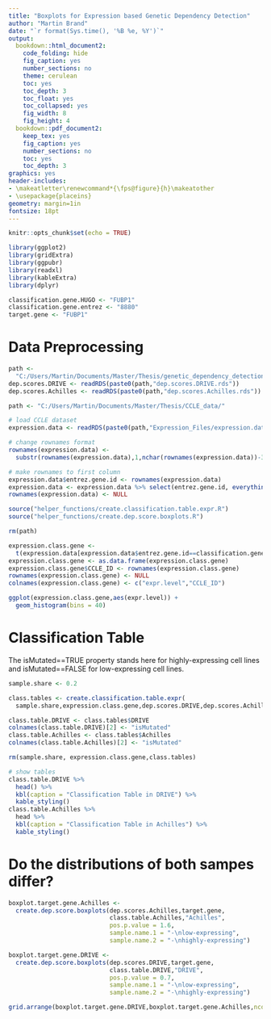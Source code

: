```yaml
---
title: "Boxplots for Expression based Genetic Dependency Detection"
author: "Martin Brand"
date: "`r format(Sys.time(), '%B %e, %Y')`"
output:
  bookdown::html_document2:
    code_folding: hide
    fig_caption: yes
    number_sections: no
    theme: cerulean
    toc: yes
    toc_depth: 3
    toc_float: yes
    toc_collapsed: yes
    fig_width: 8 
    fig_height: 4 
  bookdown::pdf_document2:
    keep_tex: yes
    fig_caption: yes
    number_sections: no
    toc: yes
    toc_depth: 3
graphics: yes
header-includes:
- \makeatletter\renewcommand*{\fps@figure}{h}\makeatother
- \usepackage{placeins}
geometry: margin=1in
fontsize: 18pt
---
```


```r
knitr::opts_chunk$set(echo = TRUE)
```

```r
library(ggplot2)
library(gridExtra)
library(ggpubr)
library(readxl)
library(kableExtra)
library(dplyr)
```

```r
classification.gene.HUGO <- "FUBP1"
classification.gene.entrez <- "8880"
target.gene <- "FUBP1"
```

# Data Preprocessing
```r
path <-
  "C:/Users/Martin/Documents/Master/Thesis/genetic_dependency_detection/data/"
dep.scores.DRIVE <- readRDS(paste0(path,"dep.scores.DRIVE.rds"))
dep.scores.Achilles <- readRDS(paste0(path,"dep.scores.Achilles.rds"))

path <- "C:/Users/Martin/Documents/Master/Thesis/CCLE_data/"

# load CCLE dataset
expression.data <- readRDS(paste0(path,"Expression_Files/expression.data.rds"))

# change rownames format
rownames(expression.data) <- 
  substr(rownames(expression.data),1,nchar(rownames(expression.data))-3)

# make rownames to first column
expression.data$entrez.gene.id <- rownames(expression.data)
expression.data <- expression.data %>% select(entrez.gene.id, everything())
rownames(expression.data) <- NULL

source("helper_functions/create.classification.table.expr.R")
source("helper_functions/create.dep.score.boxplots.R")

rm(path)
```

```r
expression.class.gene <- 
  t(expression.data[expression.data$entrez.gene.id==classification.gene.entrez,-1])
expression.class.gene <- as.data.frame(expression.class.gene)
expression.class.gene$CCLE_ID <- rownames(expression.class.gene)
rownames(expression.class.gene) <- NULL
colnames(expression.class.gene) <- c("expr.level","CCLE_ID")

ggplot(expression.class.gene,aes(expr.level)) +
  geom_histogram(bins = 40)
```

# Classification Table
The isMutated==TRUE property stands here for highly-expressing cell lines and isMutated==FALSE for low-expressing cell lines.
```r
sample.share <- 0.2

class.tables <- create.classification.table.expr(
  sample.share,expression.class.gene,dep.scores.DRIVE,dep.scores.Achilles)

class.table.DRIVE <- class.tables$DRIVE
colnames(class.table.DRIVE)[2] <- "isMutated"
class.table.Achilles <- class.tables$Achilles
colnames(class.table.Achilles)[2] <- "isMutated"

rm(sample.share, expression.class.gene,class.tables)

# show tables
class.table.DRIVE %>%
  head() %>%
  kbl(caption = "Classification Table in DRIVE") %>%
  kable_styling()
class.table.Achilles %>%
  head %>%
  kbl(caption = "Classification Table in Achilles") %>%
  kable_styling()
```


# Do the distributions of both sampes differ?
```r
boxplot.target.gene.Achilles <- 
  create.dep.score.boxplots(dep.scores.Achilles,target.gene,
                            class.table.Achilles,"Achilles",
                            pos.p.value = 1.6,
                            sample.name.1 = "-\nlow-expressing",
                            sample.name.2 = "-\nhighly-expressing")

boxplot.target.gene.DRIVE <- 
  create.dep.score.boxplots(dep.scores.DRIVE,target.gene,
                            class.table.DRIVE,"DRIVE",
                            pos.p.value = 0.7,
                            sample.name.1 = "-\nlow-expressing",
                            sample.name.2 = "-\nhighly-expressing")

grid.arrange(boxplot.target.gene.DRIVE,boxplot.target.gene.Achilles,ncol=2)
```